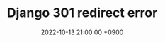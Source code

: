 ---
title: 'Django 301 redirect error'
date: 2022-10-13 21:00:00 +0900
tags: ['PYTHON', 'DJANGO']
draft: true
summary: 'Django 서버 배포 중 마주한 에러 내용을 정리하고 대처한 방법을 기록'
---